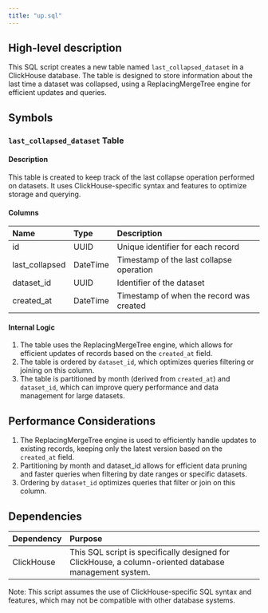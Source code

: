 ```yaml
---
title: "up.sql"
---
```


## High-level description
This SQL script creates a new table named `last_collapsed_dataset` in a ClickHouse database. The table is designed to store information about the last time a dataset was collapsed, using a ReplacingMergeTree engine for efficient updates and queries.

## Symbols

### `last_collapsed_dataset` Table
#### Description
This table is created to keep track of the last collapse operation performed on datasets. It uses ClickHouse-specific syntax and features to optimize storage and querying.

#### Columns
| Name | Type | Description |
|:-----|:-----|:------------|
| id | UUID | Unique identifier for each record |
| last_collapsed | DateTime | Timestamp of the last collapse operation |
| dataset_id | UUID | Identifier of the dataset |
| created_at | DateTime | Timestamp of when the record was created |

#### Internal Logic
1. The table uses the ReplacingMergeTree engine, which allows for efficient updates of records based on the `created_at` field.
2. The table is ordered by `dataset_id`, which optimizes queries filtering or joining on this column.
3. The table is partitioned by month (derived from `created_at`) and `dataset_id`, which can improve query performance and data management for large datasets.

## Performance Considerations
1. The ReplacingMergeTree engine is used to efficiently handle updates to existing records, keeping only the latest version based on the `created_at` field.
2. Partitioning by month and dataset_id allows for efficient data pruning and faster queries when filtering by date ranges or specific datasets.
3. Ordering by `dataset_id` optimizes queries that filter or join on this column.

## Dependencies
| Dependency | Purpose |
|:-----------|:--------|
| ClickHouse | This SQL script is specifically designed for ClickHouse, a column-oriented database management system. |

Note: This script assumes the use of ClickHouse-specific SQL syntax and features, which may not be compatible with other database systems.